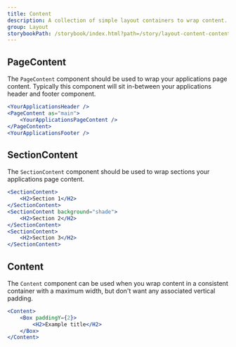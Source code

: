 ```yaml
---
title: Content
description: A collection of simple layout containers to wrap content.
group: Layout
storybookPath: /storybook/index.html?path=/story/layout-content-content--basic
---
```


## PageContent

The `PageContent` component should be used to wrap your applications page content. Typically this component will sit in-between your applications header and footer component.

```jsx
<YourApplicationsHeader />
<PageContent as="main">
	<YourApplicationsPageContent />
</PageContent>
<YourApplicationsFooter />
```

## SectionContent

The `SectionContent` component should be used to wrap sections your applications page content.

```jsx
<SectionContent>
	<H2>Section 1</H2>
</SectionContent>
<SectionContent background="shade">
	<H2>Section 2</H2>
</SectionContent>
<SectionContent>
	<H2>Section 3</H2>
</SectionContent>
```

## Content

The `Content` component can be used when you wrap content in a consistent container with a maximum width, but don't want any associated vertical padding.

```jsx
<Content>
	<Box paddingY={2}>
		<H2>Example title</H2>
	</Box>
</Content>
```
